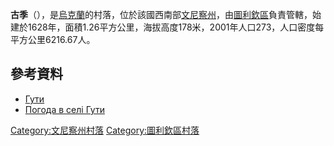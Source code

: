 {{coord|48|40|15|N|29|6|14|E|scale:30000|display=title}}

'''古季'''（{{lang-uk|Гути}}），是[[烏克蘭|烏克蘭]]的村落，位於該國西南部[[文尼察州|文尼察州]]，由[[圖利欽區|圖利欽區]]負責管轄，始建於1628年，面積1.26平方公里，海拔高度178米，2001年人口273，人口密度每平方公里6216.67人。

==參考資料==
* [http://w1.c1.rada.gov.ua/pls/z7502/A005?rdat1=20.07.2013&rf7571=3158 Гути]{{dead link|date=2017年12月 |bot=InternetArchiveBot |fix-attempted=yes }}
* [http://weather.in.ua/ua/vinnickaja/6282 Погода в селі Гути] {{Wayback|url=http://weather.in.ua/ua/vinnickaja/6282 |date=20201028174954 }}

[[Category:文尼察州村落|Category:文尼察州村落]]
[[Category:圖利欽區村落|Category:圖利欽區村落]]


{{Vinnytsia-geo-stub}}